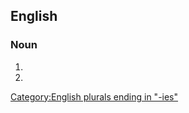 ==English==

===Noun===
{{head|en|noun form}}

# {{plural of|en|whoopsie}}
# {{plural of|en|whoopsy}}

[[Category:English plurals ending in "-ies"]]